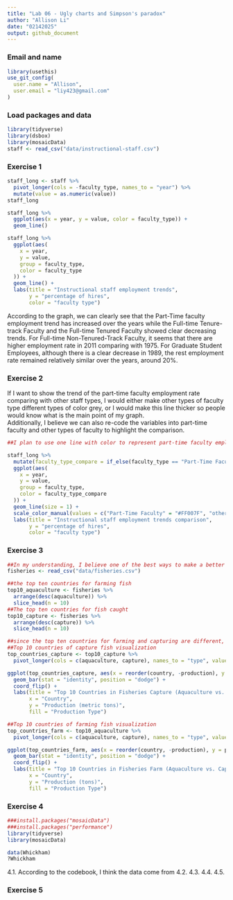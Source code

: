 ```yaml
---
title: "Lab 06 - Ugly charts and Simpson's paradox"
author: "Allison Li"
date: "02142025"
output: github_document
---
```


### Email and name
```r
library(usethis)
use_git_config(
  user.name = "Allison",
  user.email = "liy423@gmail.com"
)
```


### Load packages and data

```r
library(tidyverse) 
library(dsbox)
library(mosaicData) 
staff <- read_csv("data/instructional-staff.csv")
```

### Exercise 1

```r
staff_long <- staff %>%
  pivot_longer(cols = -faculty_type, names_to = "year") %>%
  mutate(value = as.numeric(value))
staff_long

staff_long %>%
  ggplot(aes(x = year, y = value, color = faculty_type)) +
  geom_line()

staff_long %>%
  ggplot(aes(
    x = year,
    y = value,
    group = faculty_type,
    color = faculty_type
  )) +
  geom_line() +
  labs(title = "Instructional staff employment trends",
       y = "percentage of hires",
       color = "faculty type")
```

According to the graph, we can clearly see that the Part-Time faculty employment trend has increased over the years while the Full-time Tenure-track Faculty and the Full-time Tenured Faculty showed clear decreasing trends. For Full-time Non-Tenured-Track Faculty, it seems that there are higher employment rate in 2011 comparing with 1975. For Graduate Student Employees, although there is a clear decrease in 1989, the rest employment rate remained relatively similar over the years, around 20%. 

### Exercise 2

If I want to show the trend of the part-time faculty employment rate comparing with other staff types, I would either make other types of faculty type different types of color grey, or I would make this line thicker so people would know what is the main point of my graph.   
Additionally, I believe we can also re-code the variables into part-time faculty and other types of faculty to highlight the comparison. 

```r
##I plan to use one line with color to represent part-time faculty employment rate trend while keep other lines grey to represent other instructional staff types.

staff_long %>%
  mutate(faculty_type_compare = if_else(faculty_type == "Part-Time Faculty", "Part-Time Faculty", "other")) %>% 
  ggplot(aes(
    x = year,
    y = value,
    group = faculty_type,
    color = faculty_type_compare
  )) +
  geom_line(size = 1) +
  scale_color_manual(values = c("Part-Time Faculty" = "#FF007F", "other" = "gray")) +
  labs(title = "Instructional staff employment trends comparison",
       y = "percentage of hires",
       color = "faculty type")
```

### Exercise 3

```r
##In my understanding, I believe one of the best ways to make a better visualization is to make a bar chart for the top 10 countries with the most fish caught and farmed.
fisheries <- read_csv("data/fisheries.csv")

##the top ten countries for farming fish
top10_aquaculture <- fisheries %>%
  arrange(desc(aquaculture)) %>%
  slice_head(n = 10)
##The top ten countries for fish caught
top10_capture <- fisheries %>%
  arrange(desc(capture)) %>%
  slice_head(n = 10)

##since the top ten countries for farming and capturing are different, I decided to make two bar chart with one for each. 
##Top 10 countries of capture fish visualization
top_countries_capture <- top10_capture %>%
  pivot_longer(cols = c(aquaculture, capture), names_to = "type", values_to = "production")

ggplot(top_countries_capture, aes(x = reorder(country, -production), y = production, fill = type)) +
  geom_bar(stat = "identity", position = "dodge") + 
  coord_flip() +
  labs(title = "Top 10 Countries in Fisheries Capture (Aquaculture vs. Capture)",
       x = "Country",
       y = "Production (metric tons)",
       fill = "Production Type")    

##Top 10 countries of farming fish visualization
top_countries_farm <- top10_aquaculture %>%
  pivot_longer(cols = c(aquaculture, capture), names_to = "type", values_to = "production")

ggplot(top_countries_farm, aes(x = reorder(country, -production), y = production, fill = type)) +
  geom_bar(stat = "identity", position = "dodge") + 
  coord_flip() +
  labs(title = "Top 10 Countries in Fisheries Farm (Aquaculture vs. Capture)",
       x = "Country",
       y = "Production (tons)",
       fill = "Production Type")  
```

### Exercise 4

```r
###install.packages("mosaicData")
###install.packages("performance")
library(tidyverse)
library(mosaicData)

data(Whickham)
?Whickham
```

4.1. According to the codebook, I think the data come from
4.2.
4.3.
4.4.
4.5. 

### Exercise 5
